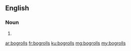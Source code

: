 {{also|bog rolls}}
==English==

===Noun===
{{head|en|noun plural form}}

# {{plural of|bogroll|lang=en}}

[[ar:bogrolls]]
[[fr:bogrolls]]
[[ku:bogrolls]]
[[mg:bogrolls]]
[[my:bogrolls]]